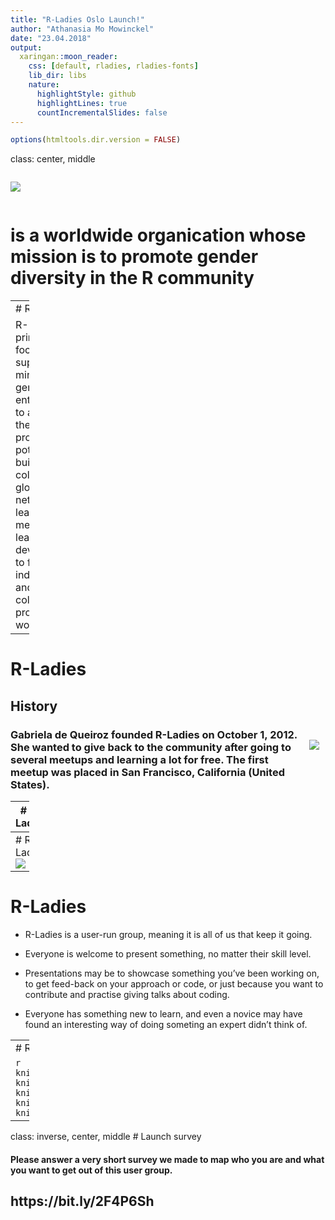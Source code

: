 ```yaml
---
title: "R-Ladies Oslo Launch!"
author: "Athanasia Mo Mowinckel"
date: "23.04.2018"
output:
  xaringan::moon_reader:
    css: [default, rladies, rladies-fonts]
    lib_dir: libs
    nature:
      highlightStyle: github
      highlightLines: true
      countIncrementalSlides: false
---
```


```r
options(htmltools.dir.version = FALSE)
```

class: center, middle

<div style="vertical-align: middle;display: inline-block; width:400px;">
![](https://rladies.org/wp-content/uploads/2016/12/R-LadiesGlobal.png)
</div> 
# is a worldwide organication whose mission is to promote gender diversity in the R community

---
# R-Ladies
<div style="vertical-align: middle;display: inline-block; width:750px;">
![](http://rladies.org.uk/wp-content/uploads/2018/02/RLadiesCambridge_useR_website.jpg)
</div>
_R-Ladies at useR 2017_

R-Ladies’ primary focus is on supporting minority gender R enthusiasts to achieve their programming potential, by building a collaborative global network of R leaders, mentors, learners, and developers to facilitate individual and collective progress worldwide.

---

# R-Ladies
## History
<div style= "float:right;position: relative;  padding: 10px;">
![](https://rladies.org/wp-content/uploads/connections-images/gabriela-de-queiroz/Gabriela_de_Queiroz-66ab494164b1db3b257a2ebc0c89fa27.jpg)
</div>
### Gabriela de Queiroz founded R-Ladies on October 1, 2012. She wanted to give back to the community after going to several meetups and learning a lot for free.  The first meetup was placed in San Francisco, California (United States). 

---
# R-Ladies

### R-Ladies now has over 13.000 members across 63 chapters, and it growing almost exponentially! 

### The community is large, supportive and very active.

---
# R-Ladies
![](img/RLadies_map.png)

---
# R-Ladies

- R-Ladies is a user-run group, meaning it is all of us that keep it going.

- Everyone is welcome to present something, no matter their skill level. 

- Presentations may be to showcase something you've been working on, to get feed-back on your approach or code, or just because you want to contribute and practise giving talks about coding.

- Everyone has something new to learn, and even a novice may have found an interesting way of doing someting an expert didn't think of.


---
# R-Ladies Oslo leadership team
#### Get in touch with us!

```r
knitr::include_graphics("img/Athanasia.Mowinckel.2_square.jpg")
knitr::include_graphics("img/Lene.jpg")
knitr::include_graphics("img/Aurora2.jpg.png")
knitr::include_graphics("img/Anne.png")
knitr::include_graphics("img/Isa2.jpeg.png")
```


---
class: inverse, center, middle
# Launch survey

#### Please answer a very short survey we made to map who you are and what you want to get out of this user group.

## https://bit.ly/2F4P6Sh

